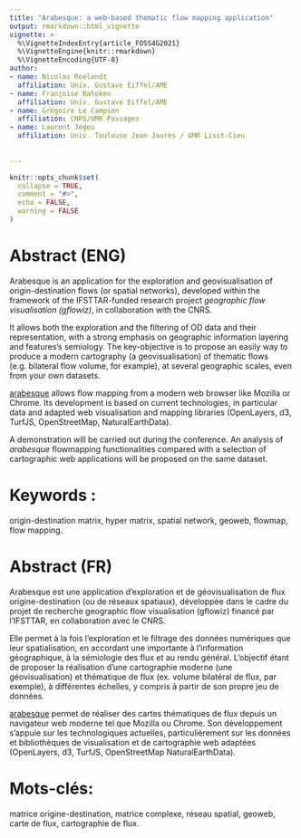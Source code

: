 ---
title: "Arabesque: a web-based thematic flow mapping application"
output: rmarkdown::html_vignette
vignette: >
  %\VignetteIndexEntry{article_FOSS4G2021}
  %\VignetteEngine{knitr::rmarkdown}
  %\VignetteEncoding{UTF-8}
author:
- name: Nicolas Roelandt
  affiliation: Univ. Gustave Eiffel/AME
- name: Françoise Bahoken
  affiliation: Univ. Gustave Eiffel/AME
- name: Grégoire Le Campion
  affiliation: CNRS/UMR Passages
- name: Laurent Jégou
  affiliation: Univ. Toulouse Jean Jaurès / UMR Lisst-Cieu
  
  
---

```{r, include = FALSE}
knitr::opts_chunk$set(
  collapse = TRUE,
  comment = "#>",
  echo = FALSE,
  warning = FALSE
)
```

<!--
Notes:
# Reminders:
- abstract due date : 08/03/2021
- informations: https://2021.foss4g.org/call-for-papers/academic.html
- 20 min presentation, 5 min question, 5 minutes room change : 30 minutes slots
- topics: Open Geospatial Software, Open GIScience
- FOSS4G 2019 presentation: https://media.ccc.de/v/bucharest-205-gflowiz-an-open-science-framework-to-analyze-and-geovisualize-networks-and-flow-datasets
- SAGEO 2019 proceedings: https://sageo2019.inrae.fr/actes/
- FOSDEM demo : https://archive.fosdem.org/2020/schedule/event/arabesque_a_geographic_flow_visualization_application/
-->

# Abstract (ENG)

Arabesque is an application for the exploration and geovisualisation of origin-destination flows (or spatial networks),
developed within the framework of the IFSTTAR-funded research project _geographic flow visualisation (gflowiz)_,
in collaboration with the CNRS.

It allows both the exploration and the filtering of OD data and their representation, with a strong emphasis on geographic
information layering and features's semiology. The key-objective is to propose an easily way to produce a modern cartography
(a geovisualisation) of thematic flows (e.g. bilateral flow volume, for example), at several geographic scales, even from your own datasets.

[arabesque](http://arabesque.ifsttar.fr/) allows flow mapping from a modern web browser like Mozilla or Chrome.
Its development is based on current technologies, in particular data and adapted web visualisation
and mapping libraries (OpenLayers, d3, TurfJS, OpenStreetMap, NaturalEarthData). 

A demonstration will be carried out during the conference. 
An analysis of _arabesque_ flowmapping functionalities
compared with a selection of cartographic web applications 
will be proposed on the same dataset.

# Keywords :

origin-destination matrix, hyper matrix, spatial network, geoweb, flowmap, flow mapping.

# Abstract (FR)

Arabesque est une application d’exploration et de géovisualisation de flux origine-destination (ou de réseaux spatiaux),
développée dans le cadre du projet de recherche geographic flow visualisation (gflowiz) financé par l'IFSTTAR, 
en collaboration avec le CNRS.

Elle permet à la fois l'exploration et le filtrage des données numériques que leur spatialisation,
en accordant une importante à l'information géographique, à la sémiologie des flux et au rendu général.
L'objectif étant de proposer la réalisation d'une cartographie moderne (une géovisualisation) et thématique
de flux (ex. volume bilatéral de flux, par exemple), à différentes échelles, y compris à partir de son propre jeu de données.

[arabesque](http://arabesque.ifsttar.fr/) permet de réaliser des cartes thématiques de flux depuis un navigateur web moderne tel que Mozilla ou Chrome.
Son développement s’appuie sur les technologiques actuelles, particulièrement sur les données et bibliothèques de visualisation et
de cartographie web adaptées (OpenLayers, d3, TurfJS, OpenStreetMap NaturalEarthData). 

# Mots-clés: 

matrice origine-destination, matrice complexe, réseau spatial, geoweb, carte de flux, cartographie de flux.
